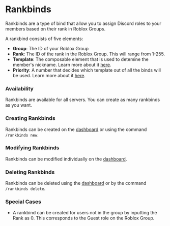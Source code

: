 # Rankbinds

Rankbinds are a type of bind that allow you to assign Discord roles to your members based on their rank in Roblox Groups.

A rankbind consists of five elements:

- **Group**: The ID of your Roblox Group
- **Rank**: The ID of the rank in the Roblox Group. This will range from 1-255.
- **Template**: The composable element that is used to detemine the member's nickname. Learn more about it [here](/docs/template).
- **Priority**: A number that decides which template out of all the binds will be used. Learn more about it [here](/docs/priority).

### Availability

Rankbinds are available for all servers. You can create as many rankbinds as you want.

### Creating Rankbinds

Rankbinds can be created on the [dashboard](https://dashboard.rowifi.xyz) or using the command `/rankbinds new`.

### Modifying Rankbinds

Rankbinds can be modified individually on the [dashboard](https://dashboard.rowifi.xyz).

### Deleting Rankbinds

Rankbinds can be deleted using the [dashboard](https://dashboard.rowifi.xyz) or by the command `/rankbinds delete`.

### Special Cases

- A rankbind can be created for users not in the group by inputting the Rank as 0. This corresponds to the Guest role on the Roblox Group.